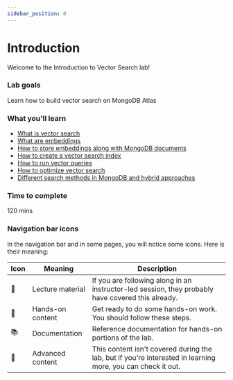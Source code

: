 ```yaml
---
sidebar_position: 0
---
```


# Introduction

Welcome to the Introduction to Vector Search lab!

### Lab goals
Learn how to build vector search on MongoDB Atlas

### What you'll learn
* [What is vector search](key-concepts/vector-search)
* [What are embeddings](key-concepts/embeddings)
* [How to store embeddings along with MongoDB documents](building-vector-search/store-embeddings)
* [How to create a vector search index](building-vector-search/create-a-vector-search-index)
* [How to run vector queries](building-vector-search/run-vector-queries)
* [How to optimize vector search](category/advanced-features)
* [Different search methods in MongoDB and hybrid approaches](category/other-search-methods)

### Time to complete
120 mins

### Navigation bar icons

In the navigation bar and in some pages, you will notice some icons. Here is their meaning:

|Icon|Meaning| Description
|-|-|-|
|📘|Lecture material|If you are following along in an instructor-led session, they probably have covered this already.|
|👐|Hands-on content|Get ready to do some hands-on work. You should follow these steps.|
|📚|Documentation| Reference documentation for hands-on portions of the lab.|
|🦹|Advanced content|This content isn't covered during the lab, but if you're interested in learning more, you can check it out.|